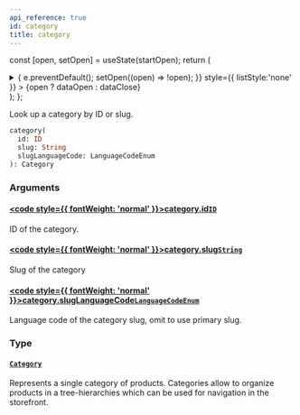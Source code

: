 ```yaml
---
api_reference: true
id: category
title: category
---
```






const [open, setOpen] = useState(startOpen);
return (
<details {...(open ? { open: true } : {})} className="details" style={{ border:'none', boxShadow:'none', background:'var(--ifm-background-color)' }}>
<summary
onClick={(e) => {
e.preventDefault();
setOpen((open) => !open);
}}
style={{ listStyle:'none' }} >
{open ? dataOpen : dataClose}
</summary>
{open && children}
</details>
);
};

Look up a category by ID or slug.

```graphql
category(
  id: ID
  slug: String
  slugLanguageCode: LanguageCodeEnum
): Category
```

### Arguments

#### [<code style={{ fontWeight: 'normal' }}>category.<b>id</b></code>](#)<Bullet />[`ID`](../../../api-reference/miscellaneous/scalars/id.mdx) <Badge class="badge badge--secondary" text="scalar"/> <Badge class="badge badge--secondary" text="miscellaneous"/>

ID of the category.

#### [<code style={{ fontWeight: 'normal' }}>category.<b>slug</b></code>](#)<Bullet />[`String`](../../../api-reference/miscellaneous/scalars/string.mdx) <Badge class="badge badge--secondary" text="scalar"/> <Badge class="badge badge--secondary" text="miscellaneous"/>

Slug of the category

#### [<code style={{ fontWeight: 'normal' }}>category.<b>slugLanguageCode</b></code>](#)<Bullet />[`LanguageCodeEnum`](../../../api-reference/miscellaneous/enums/language-code-enum.mdx) <Badge class="badge badge--secondary" text="enum"/> <Badge class="badge badge--secondary" text="miscellaneous"/>

Language code of the category slug, omit to use primary slug.


<Badge text="Added in Saleor 3.21 (unreleased)" class="badge badge--secondary margin-bottom--sm" />


### Type

#### [`Category`](../../../api-reference/products/objects/category.mdx) <Badge class="badge badge--secondary" text="object"/> <Badge class="badge badge--secondary" text="products"/>

Represents a single category of products. Categories allow to organize products in a tree-hierarchies which can be used for navigation in the storefront.
